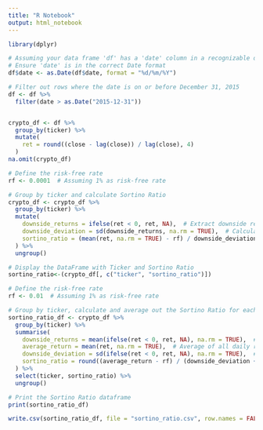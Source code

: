 ```yaml
---
title: "R Notebook"
output: html_notebook
---
```


```r

library(dplyr)

# Assuming your data frame 'df' has a 'date' column in a recognizable date format
# Ensure 'date' is in the correct Date format
df$date <- as.Date(df$date, format = "%d/%m/%Y")

# Filter out rows where the date is on or before December 31, 2015
df <- df %>%
  filter(date > as.Date("2015-12-31"))


crypto_df <- df %>%
  group_by(ticker) %>%
  mutate(
    ret = round((close - lag(close)) / lag(close), 4)
  )
na.omit(crypto_df)
```

```r
# Define the risk-free rate
rf <- 0.0001  # Assuming 1% as risk-free rate

# Group by ticker and calculate Sortino Ratio
crypto_df <- crypto_df %>%
  group_by(ticker) %>%
  mutate(
    downside_returns = ifelse(ret < 0, ret, NA),  # Extract downside returns
    downside_deviation = sd(downside_returns, na.rm = TRUE),  # Calculate downside deviation
    sortino_ratio = (mean(ret, na.rm = TRUE) - rf) / downside_deviation  # Calculate Sortino Ratio
  ) %>%
  ungroup()

# Display the DataFrame with Ticker and Sortino Ratio
sortino_ratio<-(crypto_df[, c("ticker", "sortino_ratio")])


```

```r
# Define the risk-free rate
rf <- 0.01  # Assuming 1% as risk-free rate

# Group by ticker, calculate and average out the Sortino Ratio for each ticker
sortino_ratio_df <- crypto_df %>%
  group_by(ticker) %>%
  summarise(
    downside_returns = mean(ifelse(ret < 0, ret, NA), na.rm = TRUE),  # Average of downside returns
    average_return = mean(ret, na.rm = TRUE),  # Average of all daily returns
    downside_deviation = sd(ifelse(ret < 0, ret, NA), na.rm = TRUE),  # Standard deviation of downside returns
    sortino_ratio = round((average_return - rf) / (downside_deviation + 1e-10), 2)  # Calculation of Sortino Ratio rounded to 4 decimals
  ) %>%
  select(ticker, sortino_ratio) %>%
  ungroup()

# Print the Sortino Ratio dataframe
print(sortino_ratio_df)


```

```r
write.csv(sortino_ratio_df, file = "sortino_ratio.csv", row.names = FALSE)
```


